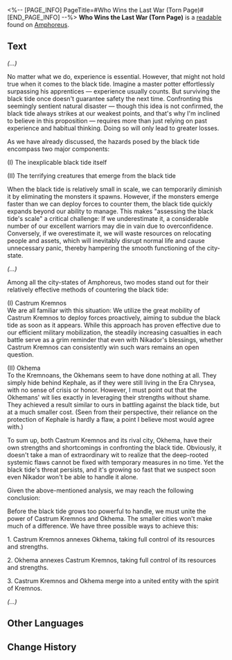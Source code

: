 <%-- [PAGE_INFO]
PageTitle=#Who Wins the Last War (Torn Page)#
[END_PAGE_INFO] --%>
{{Readable Infobox
|id           = 462
|partIds      = 190773
|title        = 
|image        = Item Who Wins the Last War (Torn Page).png
|world        = Amphoreus
|parts        = 1
|author       = <!--to be added-->
|description  = Looks like a page from a military tome in ancient Castrum Kremnos. "If we can't live in future right now, then in the future, we will live in the past" is written in small print on the front cover.
|part1        = Who Wins the Last War (Torn Page)
|source1      = {{cx|Source missing}}
|characters   = 
|factions     = 
}}
'''Who Wins the Last War (Torn Page)''' is a [[readable]] found on [[Amphoreus]].
<!--
==Location==
{{Map Embed|<map name>|<marker id>}}
-->
==Text==
''(...)''

No matter what we do, experience is essential. However, that might not hold true when it comes to the black tide. Imagine a master potter effortlessly surpassing his apprentices &mdash; experience usually counts. But surviving the black tide once doesn't guarantee safety the next time. Confronting this seemingly sentient natural disaster &mdash; though this idea is not confirmed, the black tide always strikes at our weakest points, and that's why I'm inclined to believe in this proposition &mdash; requires more than just relying on past experience and habitual thinking. Doing so will only lead to greater losses.

As we have already discussed, the hazards posed by the black tide encompass two major components:

(I) The inexplicable black tide itself

(II) The terrifying creatures that emerge from the black tide

When the black tide is relatively small in scale, we can temporarily diminish it by eliminating the monsters it spawns. However, if the monsters emerge faster than we can deploy forces to counter them, the black tide quickly expands beyond our ability to manage. This makes "assessing the black tide's scale" a critical challenge: If we underestimate it, a considerable number of our excellent warriors may die in vain due to overconfidence. Conversely, if we overestimate it, we will waste resources on relocating people and assets, which will inevitably disrupt normal life and cause unnecessary panic, thereby hampering the smooth functioning of the city-state.

''(...)''

Among all the city-states of Amphoreus, two modes stand out for their relatively effective methods of countering the black tide:

(I) Castrum Kremnos<br />We are all familiar with this situation: We utilize the great mobility of Castrum Kremnos to deploy forces proactively, aiming to subdue the black tide as soon as it appears. While this approach has proven effective due to our efficient military mobilization, the steadily increasing casualties in each battle serve as a grim reminder that even with Nikador's blessings, whether Castrum Kremnos can consistently win such wars remains an open question.

(II) Okhema<br />To the Kremnoans, the Okhemans seem to have done nothing at all. They simply hide behind Kephale, as if they were still living in the Era Chrysea, with no sense of crisis or honor. However, I must point out that the Okhemans' wit lies exactly in leveraging their strengths without shame. They achieved a result similar to ours in battling against the black tide, but at a much smaller cost. (Seen from their perspective, their reliance on the protection of Kephale is hardly a flaw, a point I believe most would agree with.)

To sum up, both Castrum Kremnos and its rival city, Okhema, have their own strengths and shortcomings in confronting the black tide. Obviously, it doesn't take a man of extraordinary wit to realize that the deep-rooted systemic flaws cannot be fixed with temporary measures in no time. Yet the black tide's threat persists, and it's growing so fast that we suspect soon even Nikador won't be able to handle it alone.

Given the above-mentioned analysis, we may reach the following conclusion:

Before the black tide grows too powerful to handle, we must unite the power of Castrum Kremnos and Okhema. The smaller cities won't make much of a difference. We have three possible ways to achieve this:

1. Castrum Kremnos annexes Okhema, taking full control of its resources and strengths.

2. Okhema annexes Castrum Kremnos, taking full control of its resources and strengths.

3. Castrum Kremnos and Okhema merge into a united entity with the spirit of Kremnos.

''(...)''

<!--
==Trivia==
* 
-->
==Other Languages==
{{Other Languages
|en   = Who Wins the Last War (Torn Page)
|zhs  = 谁能赢下最后的战争（残页）
|zht  = 誰能贏下最後的戰爭（殘頁）
|ja   = 最終戦争の勝利者は誰か（断片）
|ko   = 마지막 전쟁의 승자는 누구일까(찢어진 페이지)
|es   = Fragmento de «Quien gane la última guerra»
|fr   = Celui qui remporte la dernière guerre (page déchirée)
|ru   = Кто победит в последней войне (клочок страницы)
|th   = ใครจะคว้าชัยในสงครามสุดท้าย (เศษหน้ากระดาษ)
|vi   = Ai Sẽ Thắng Trận Chiến Cuối Cùng (Trang)
|de   = Wer gewinnt den letzten Krieg (Fragment)
|id   = Siapa yang Memenangkan Perang Terakhir (Halaman Rusak)
|pt   = Quem Vencer a Última Guerra (Página Rasgada)
}}

==Change History==
{{Change History|3.0}}